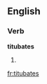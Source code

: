 
==English==

===Verb===
'''titubates'''

# {{third-person singular of|[[titubate]]}}

[[fr:titubates]]